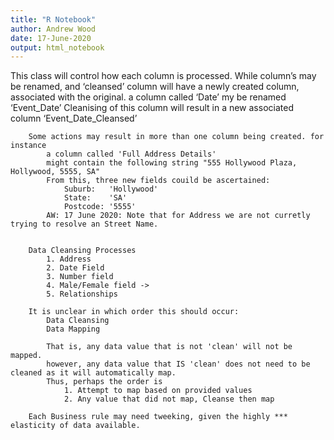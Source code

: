 ```yaml
---
title: "R Notebook"
author: Andrew Wood
date: 17-June-2020
output: html_notebook
---
```


 This class will control how each column is processed.
        While column's may be renamed, and 'cleansed' column will have a newly created column, associated with the original.
           a column called 'Date'
           my be renamed 'Event_Date'
           Cleanising of this column will result in a new associated column 'Event_Date_Cleansed'

        Some actions may result in more than one column being created. for instance
            a column called 'Full Address Details'
            might contain the following string "555 Hollywood Plaza, Hollywood, 5555, SA"
            From this, three new fields couild be ascertained:
                Suburb:   'Hollywood'
                State:    'SA'
                Postcode: '5555'
            AW: 17 June 2020: Note that for Address we are not curretly trying to resolve an Street Name.


        Data Cleansing Processes
            1. Address
            2. Date Field
            3. Number field
            4. Male/Female field ->
            5. Relationships

        It is unclear in which order this should occur:
            Data Cleansing
            Data Mapping

            That is, any data value that is not 'clean' will not be mapped.
            however, any data value that IS 'clean' does not need to be cleaned as it will automatically map.
            Thus, perhaps the order is
                1. Attempt to map based on provided values
                2. Any value that did not map, Cleanse then map

        Each Business rule may need tweeking, given the highly *** elasticity of data available.